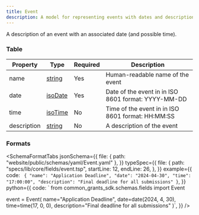 ```yaml
---
title: Event
description: A model for representing events with dates and descriptions
---
```



A description of an event with an associated date (and possible time).

### Table

| Property    | Type                                    | Required | Description                                         |
| ----------- | --------------------------------------- | -------- | --------------------------------------------------- |
| name        | [string](/protocol/types/string#string) | Yes      | Human-readable name of the event                    |
| date        | [isoDate](/protocol/types/date#isodate) | Yes      | Date of the event in in ISO 8601 format: YYYY-MM-DD |
| time        | [isoTime](/protocol/types/date#isotime) | No       | Time of the event in in ISO 8601 format: HH:MM:SS   |
| description | [string](/protocol/types/string#string) | No       | A description of the event                          |

### Formats

<SchemaFormatTabs
  jsonSchema={{
    file: { path: "website/public/schemas/yaml/Event.yaml" },
  }}
  typeSpec={{
    file: {
      path: "specs/lib/core/fields/event.tsp",
      startLine: 12,
      endLine: 26,
    },
  }}
  example={{
    code: `
  {
    "name": "Application Deadline",
    "date": "2024-04-30",
    "time": "17:00:00",
    "description": "Final deadline for all submissions"
  }`,
  }}
  python={{
    code: `
  from common_grants_sdk.schemas.fields import Event

  event = Event(
      name="Application Deadline",
      date=date(2024, 4, 30),
      time=time(17, 0, 0),
      description="Final deadline for all submissions"
  )`,
  }}
/>
